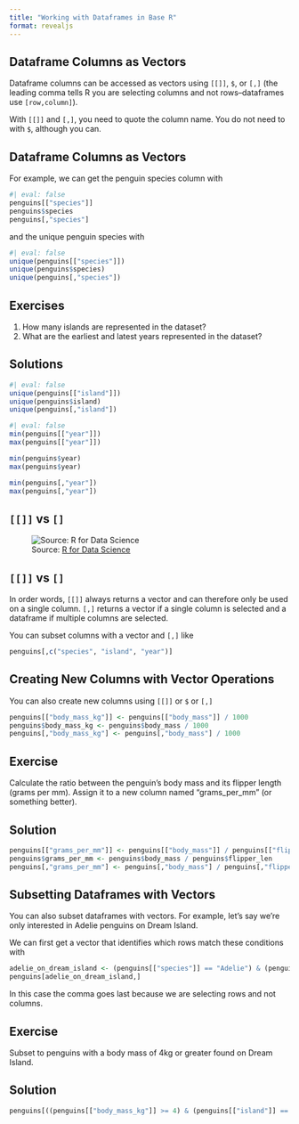 ```yaml
---
title: "Working with Dataframes in Base R"
format: revealjs
---
```


## Dataframe Columns as Vectors

Dataframe columns can be accessed as vectors using `[[]]`, `$`, or `[,]` (the leading comma tells R you are selecting columns and not rows--dataframes use `[row,column]`).

With `[[]]` and `[,]`, you need to quote the column name. You do not need to with `$`, although you can.

## Dataframe Columns as Vectors

For example, we can get the penguin species column with

```r
#| eval: false
penguins[["species"]]
penguins$species
penguins[,"species"]
```

and the unique penguin species with

```r
#| eval: false
unique(penguins[["species"]])
unique(penguins$species)
unique(penguins[,"species"])
```

## Exercises

1. How many islands are represented in the dataset?
2. What are the earliest and latest years represented in the dataset?

## Solutions

```r
#| eval: false
unique(penguins[["island"]])
unique(penguins$island)
unique(penguins[,"island"])
```

```r
#| eval: false
min(penguins[["year"]])
max(penguins[["year"]])

min(penguins$year)
max(penguins$year)

min(penguins[,"year"])
max(penguins[,"year"])
```

## `[[]]` vs `[]`

![Source: [R for Data Science](https://r4ds.hadley.nz/base-R.html#fig-pepper)](images/salt-and-pepper-%5B%5B%5D%5D-%5B%5D.png)

## `[[]]` vs `[]`

In order words, `[[]]` always returns a vector and can therefore only be used on a single column. `[,]` returns a vector if a single column is selected and a dataframe if multiple columns are selected.

You can subset columns with a vector and `[,]` like

```r
penguins[,c("species", "island", "year")]
```

## Creating New Columns with Vector Operations

You can also create new columns using `[[]]` or `$` or `[,]`

```r
penguins[["body_mass_kg"]] <- penguins[["body_mass"]] / 1000
penguins$body_mass_kg <- penguins$body_mass / 1000
penguins[,"body_mass_kg"] <- penguins[,"body_mass"] / 1000
```

## Exercise

Calculate the ratio between the penguin's body mass and its flipper length (grams per mm). Assign it to a new column named "grams_per_mm" (or something better).

## Solution

```r
penguins[["grams_per_mm"]] <- penguins[["body_mass"]] / penguins[["flipper_len"]]
penguins$grams_per_mm <- penguins$body_mass / penguins$flipper_len
penguins[,"grams_per_mm"] <- penguins[,"body_mass"] / penguins[,"flipper_len"]
```

## Subsetting Dataframes with Vectors

You can also subset dataframes with vectors. For example, let's say we're only interested in Adelie penguins on Dream Island.

We can first get a vector that identifies which rows match these conditions with

```r
adelie_on_dream_island <- (penguins[["species"]] == "Adelie") & (penguins[["island"]] == "Dream")
penguins[adelie_on_dream_island,]
```

In this case the comma goes last because we are selecting rows and not columns.

## Exercise

Subset to penguins with a body mass of 4kg or greater found on Dream Island.

## Solution

```r
penguins[((penguins[["body_mass_kg"]] >= 4) & (penguins[["island"]] == "Dream")),]
```